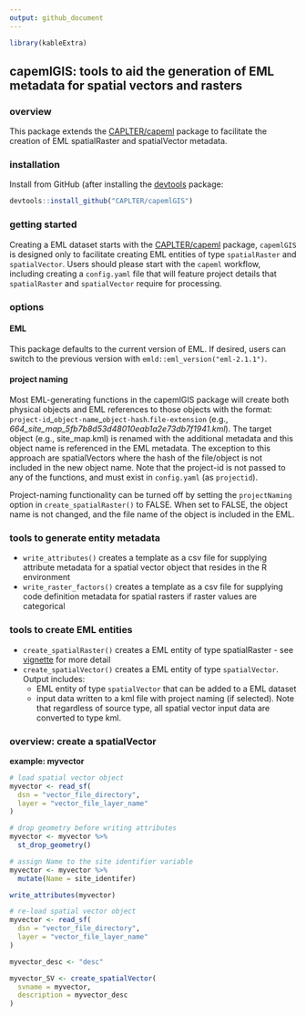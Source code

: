 ```yaml
---
output: github_document
---
```


```r

library(kableExtra)
```

<!-- README.md is generated from README.Rmd. Please edit the latter. -->

## capemlGIS: tools to aid the generation of EML metadata for spatial vectors and rasters

### overview
  
This package extends the [CAPLTER/capeml](https://github.com/CAPLTER/capeml)
package to facilitate the creation of EML spatialRaster and spatialVector
metadata.


### installation

Install from GitHub (after installing the
[devtools](https://cran.r-project.org/web/packages/devtools/index.html) package:

```r

devtools::install_github("CAPLTER/capemlGIS")
```

### getting started

Creating a EML dataset starts with the
[CAPLTER/capeml](https://github.com/CAPLTER/capeml) package, `capemlGIS` is
designed only to facilitate creating EML entities of type `spatialRaster` and
`spatialVector`. Users should please start with the `capeml` workflow,
including creating a `config.yaml` file that will feature project details that
`spatialRaster` and `spatialVector` require for processing.


### options

#### EML

This package defaults to the current version of EML. If desired, users can
switch to the previous version with `emld::eml_version("eml-2.1.1")`.

#### project naming

Most EML-generating functions in the capemlGIS package will create both
physical objects and EML references to those objects with the format:
`project-id`\_`object-name`\_`object-hash`\.`file-extension` (e.g.,
*664_site_map_5fb7b8d53d48010eab1a2e73db7f1941.kml*). The target object (e.g.,
site_map.kml) is renamed with the additional metadata and this object name is
referenced in the EML metadata. The exception to this approach are
spatialVectors where the hash of the file/object is not included in the new
object name. Note that the project-id is not passed to any of the functions,
and must exist in `config.yaml` (as `projectid`).

Project-naming functionality can be turned off by setting the `projectNaming`
option in `create_spatialRaster()` to FALSE. When set to FALSE, the object name
is not changed, and the file name of the object is included in the EML.

### tools to generate entity metadata

* `write_attributes()` creates a template as a csv file for supplying attribute
metadata for a spatial vector object that resides in the R environment
* `write_raster_factors()` creates a template as a csv file for supplying code
definition metadata for spatial rasters if raster values are categorical

### tools to create EML entities

* `create_spatialRaster()` creates a EML entity of type spatialRaster - see
  [vignette](https://caplter.github.io/capeml/articles/create_spatialRaster.html)
  for more detail
* `create_spatialVector()` creates a EML entity of type `spatialVector`. Output includes:
  + EML entity of type `spatialVector` that can be added to a EML dataset
  + input data written to a kml file with project naming (if selected).  Note
    that regardless of source type, all spatial vector input data are converted
    to type kml.

### overview: create a spatialVector

**example: myvector**

```r

# load spatial vector object
myvector <- read_sf(
  dsn = "vector_file_directory",
  layer = "vector_file_layer_name"
)

# drop geometry before writing attributes
myvector <- myvector %>%
  st_drop_geometry()

# assign Name to the site identifier variable
myvector <- myvector %>%
  mutate(Name = site_identifer)

write_attributes(myvector)

# re-load spatial vector object
myvector <- read_sf(
  dsn = "vector_file_directory",
  layer = "vector_file_layer_name"
)

myvector_desc <- "desc"

myvector_SV <- create_spatialVector(
  svname = myvector,
  description = myvector_desc
)

```

